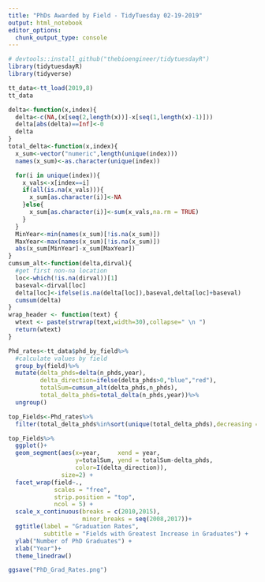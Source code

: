 ```yaml
---
title: "PhDs Awarded by Field - TidyTuesday 02-19-2019"
output: html_notebook
editor_options: 
  chunk_output_type: console
---
```



```r
# devtools::install_github("thebioengineer/tidytuesdayR")
library(tidytuesdayR)
library(tidyverse)

tt_data<-tt_load(2019,8)
tt_data
```


```r
delta<-function(x,index){
  delta<-c(NA,(x[seq(2,length(x))]-x[seq(1,length(x)-1)]))
  delta[abs(delta)==Inf]<-0
  delta
}
total_delta<-function(x,index){
  x_sum<-vector("numeric",length(unique(index)))
  names(x_sum)<-as.character(unique(index))

  for(i in unique(index)){
    x_vals<-x[index==i]
    if(all(is.na(x_vals))){
      x_sum[as.character(i)]<-NA
    }else{
      x_sum[as.character(i)]<-sum(x_vals,na.rm = TRUE)
    }
  }
  MinYear<-min(names(x_sum)[!is.na(x_sum)])
  MaxYear<-max(names(x_sum)[!is.na(x_sum)])
  abs(x_sum[MinYear]-x_sum[MaxYear])
}
cumsum_alt<-function(delta,dirval){
  #get first non-na location
  loc<-which(!is.na(dirval))[1]
  baseval<-dirval[loc]
  delta[loc]<-ifelse(is.na(delta[loc]),baseval,delta[loc]+baseval)
  cumsum(delta)
}
wrap_header <- function(text) {
  wtext <- paste(strwrap(text,width=30),collapse=" \n ")
  return(wtext)
}

Phd_rates<-tt_data$phd_by_field%>%
  #calculate values by field
  group_by(field)%>%
  mutate(delta_phds=delta(n_phds,year),
         delta_direction=ifelse(delta_phds>0,"blue","red"),
         totalSum=cumsum_alt(delta_phds,n_phds),
         total_delta_phds=total_delta(n_phds,year))%>%
  ungroup()

top_Fields<-Phd_rates%>%
  filter(total_delta_phds%in%sort(unique(total_delta_phds),decreasing = TRUE)[1:10])

top_Fields%>%
  ggplot()+
  geom_segment(aes(x=year,     xend = year,
                   y=totalSum, yend = totalSum-delta_phds,
                   color=I(delta_direction)),
               size=2) +
  facet_wrap(field~.,
             scales = "free",
             strip.position = "top",
             ncol = 5) +
  scale_x_continuous(breaks = c(2010,2015),
                     minor_breaks = seq(2008,2017))+
  ggtitle(label = "Graduation Rates",
          subtitle = "Fields with Greatest Increase in Graduates") +
  ylab("Number of PhD Graduates") +
  xlab("Year")+
  theme_linedraw()

ggsave("PhD_Grad_Rates.png")

```



